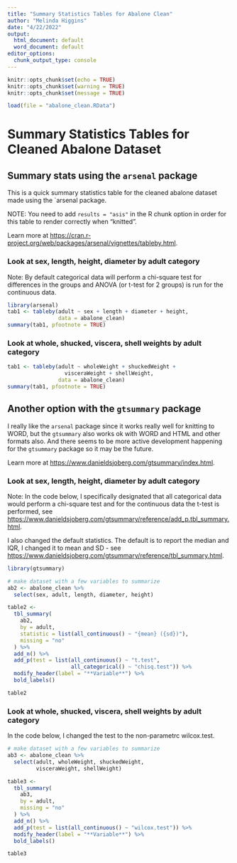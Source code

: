 ```yaml
---
title: "Summary Statistics Tables for Abalone Clean"
author: "Melinda Higgins"
date: "4/22/2022"
output:
  html_document: default
  word_document: default
editor_options: 
  chunk_output_type: console
---
```


```r
knitr::opts_chunk$set(echo = TRUE)
knitr::opts_chunk$set(warning = TRUE)
knitr::opts_chunk$set(message = TRUE)

load(file = "abalone_clean.RData")
```

# Summary Statistics Tables for Cleaned Abalone Dataset

## Summary stats using the `arsenal` package

This is a quick summary statistics table for the cleaned abalone dataset made using the `arsenal package.

NOTE: You need to add `results = "asis"` in the R chunk option in order for this table to render correctly when "knitted".

Learn more at [https://cran.r-project.org/web/packages/arsenal/vignettes/tableby.html](https://cran.r-project.org/web/packages/arsenal/vignettes/tableby.html).

### Look at sex, length, height, diameter by adult category

Note: By default categorical data will perform a chi-square test for differences in the groups and ANOVA (or t-test for 2 groups) is run for the continuous data.

```r
library(arsenal)
tab1 <- tableby(adult ~ sex + length + diameter + height,
                data = abalone_clean)
summary(tab1, pfootnote = TRUE)
```

### Look at whole, shucked, viscera, shell weights by adult category

```r
tab1 <- tableby(adult ~ wholeWeight + shuckedWeight +
                  visceraWeight + shellWeight,
                data = abalone_clean)
summary(tab1, pfootnote = TRUE)
```

## Another option with the `gtsummary` package

I really like the `arsenal` package since it works really well for knitting to WORD, but the `gtsummary` also works ok with WORD and HTML and other formats also. And there seems to be more active development happening for the `gtsummary` package so it may be the future.

Learn more at [https://www.danieldsjoberg.com/gtsummary/index.html](https://www.danieldsjoberg.com/gtsummary/index.html).

### Look at sex, length, height, diameter by adult category

Note: In the code below, I specifically designated that all categorical data would perform a chi-square test and for the continuous data the t-test is performed, see [https://www.danieldsjoberg.com/gtsummary/reference/add_p.tbl_summary.html](https://www.danieldsjoberg.com/gtsummary/reference/add_p.tbl_summary.html).

I also changed the default statistics. The default is to report the median and IQR, I changed it to mean and SD - see [https://www.danieldsjoberg.com/gtsummary/reference/tbl_summary.html](https://www.danieldsjoberg.com/gtsummary/reference/tbl_summary.html).

```r
library(gtsummary)

# make dataset with a few variables to summarize
ab2 <- abalone_clean %>% 
  select(sex, adult, length, diameter, height)

table2 <- 
  tbl_summary(
    ab2,
    by = adult, 
    statistic = list(all_continuous() ~ "{mean} ({sd})"),
    missing = "no" 
  ) %>%
  add_n() %>% 
  add_p(test = list(all_continuous() ~ "t.test",
                    all_categorical() ~ "chisq.test")) %>% 
  modify_header(label = "**Variable**") %>% 
  bold_labels() 

table2
```

### Look at whole, shucked, viscera, shell weights by adult category

In the code below, I changed the test to the non-parametrc wilcox.test.

```r
# make dataset with a few variables to summarize
ab3 <- abalone_clean %>% 
  select(adult, wholeWeight, shuckedWeight, 
         visceraWeight, shellWeight)

table3 <- 
  tbl_summary(
    ab3,
    by = adult, 
    missing = "no" 
  ) %>%
  add_n() %>% 
  add_p(test = list(all_continuous() ~ "wilcox.test")) %>% 
  modify_header(label = "**Variable**") %>% 
  bold_labels() 

table3
```



